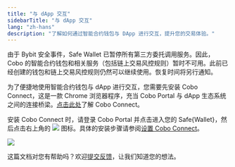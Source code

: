 ```yaml
---
title: "与 dApp 交互"
sidebarTitle: "与 dApp 交互"
lang: "zh-hans"
description: "了解如何通过智能合约钱包与 DApp 进行交互，提升您的交易体验。"
---
```


<Info>由于 Bybit 安全事件，Safe Wallet 已暂停所有第三方委托调用服务。因此，Cobo 的智能合约钱包和相关服务（包括链上交易风控规则）暂时不可用。此前已经创建的钱包和链上交易风控规则仍然可以继续使用。恢复时间将另行通知。</Info>

为了便捷地使用智能合约钱包与 dApp 进行交互，您需要先安装 Cobo Connect，这是一款 Chrome 浏览器程序，充当 Cobo Portal 与 dApp 生态系统之间的连接桥梁。[点击此处](/cn/cobo-connect/set-up)了解 Cobo Connect。

安装 Cobo Connect 时，请登录 Cobo Portal 并点击进入您的 Safe&#123;Wallet&#125;，然后点击右上角的 <img src="/cn/images/smart-contract-wallet/cobo connect.svg" className="icon"></img> 图标。具体的安装步骤请参阅[设置 Cobo Connect](/cn/cobo-connect/set-up)。

<img src="/cn/images/smart-contract-wallet/cobo connect.png" className="screenshot_full_screen"></img>

<Tip>这篇文档对您有帮助吗？欢迎[提交反馈](https://forms.zohopublic.com/cobo/form/DocumentFeedbackForm/formperma/QvLOhxJv1_JMsJ-1dleZ8Itb_7rzN-LtgvsDdxosoVI)，让我们知道您的想法。</Tip>
